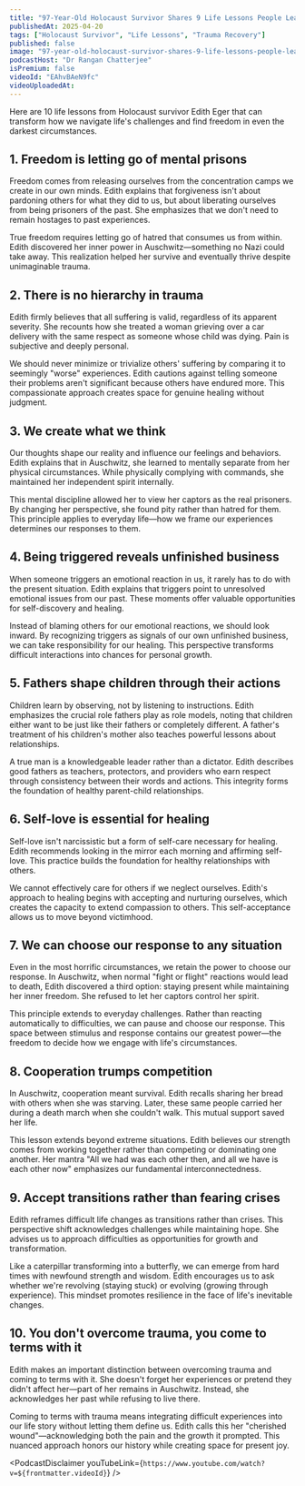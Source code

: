 ```yaml
---
title: "97-Year-Old Holocaust Survivor Shares 9 Life Lessons People Learn Too Late | Edith Eger"
publishedAt: 2025-04-20
tags: ["Holocaust Survivor", "Life Lessons", "Trauma Recovery"]
published: false
image: "97-year-old-holocaust-survivor-shares-9-life-lessons-people-learn-too-late-edith-eger.jpg"
podcastHost: "Dr Rangan Chatterjee"
isPremium: false
videoId: "EAhvBAeN9fc"
videoUploadedAt:
---
```



<PodcastSummaryPageLayout frontmatter={frontmatter}>

Here are 10 life lessons from Holocaust survivor Edith Eger that can transform how we navigate life's challenges and find freedom in even the darkest circumstances.

## 1. Freedom is letting go of mental prisons

Freedom comes from releasing ourselves from the concentration camps we create in our own minds. Edith explains that forgiveness isn't about pardoning others for what they did to us, but about liberating ourselves from being prisoners of the past. She emphasizes that we don't need to remain hostages to past experiences.

True freedom requires letting go of hatred that consumes us from within. Edith discovered her inner power in Auschwitz—something no Nazi could take away. This realization helped her survive and eventually thrive despite unimaginable trauma.

## 2. There is no hierarchy in trauma

Edith firmly believes that all suffering is valid, regardless of its apparent severity. She recounts how she treated a woman grieving over a car delivery with the same respect as someone whose child was dying. Pain is subjective and deeply personal.

We should never minimize or trivialize others' suffering by comparing it to seemingly "worse" experiences. Edith cautions against telling someone their problems aren't significant because others have endured more. This compassionate approach creates space for genuine healing without judgment.

## 3. We create what we think

Our thoughts shape our reality and influence our feelings and behaviors. Edith explains that in Auschwitz, she learned to mentally separate from her physical circumstances. While physically complying with commands, she maintained her independent spirit internally.

This mental discipline allowed her to view her captors as the real prisoners. By changing her perspective, she found pity rather than hatred for them. This principle applies to everyday life—how we frame our experiences determines our responses to them.

## 4. Being triggered reveals unfinished business

When someone triggers an emotional reaction in us, it rarely has to do with the present situation. Edith explains that triggers point to unresolved emotional issues from our past. These moments offer valuable opportunities for self-discovery and healing.

Instead of blaming others for our emotional reactions, we should look inward. By recognizing triggers as signals of our own unfinished business, we can take responsibility for our healing. This perspective transforms difficult interactions into chances for personal growth.

## 5. Fathers shape children through their actions

Children learn by observing, not by listening to instructions. Edith emphasizes the crucial role fathers play as role models, noting that children either want to be just like their fathers or completely different. A father's treatment of his children's mother also teaches powerful lessons about relationships.

A true man is a knowledgeable leader rather than a dictator. Edith describes good fathers as teachers, protectors, and providers who earn respect through consistency between their words and actions. This integrity forms the foundation of healthy parent-child relationships.

## 6. Self-love is essential for healing

Self-love isn't narcissistic but a form of self-care necessary for healing. Edith recommends looking in the mirror each morning and affirming self-love. This practice builds the foundation for healthy relationships with others.

We cannot effectively care for others if we neglect ourselves. Edith's approach to healing begins with accepting and nurturing ourselves, which creates the capacity to extend compassion to others. This self-acceptance allows us to move beyond victimhood.

## 7. We can choose our response to any situation

Even in the most horrific circumstances, we retain the power to choose our response. In Auschwitz, when normal "fight or flight" reactions would lead to death, Edith discovered a third option: staying present while maintaining her inner freedom. She refused to let her captors control her spirit.

This principle extends to everyday challenges. Rather than reacting automatically to difficulties, we can pause and choose our response. This space between stimulus and response contains our greatest power—the freedom to decide how we engage with life's circumstances.

## 8. Cooperation trumps competition

In Auschwitz, cooperation meant survival. Edith recalls sharing her bread with others when she was starving. Later, these same people carried her during a death march when she couldn't walk. This mutual support saved her life.

This lesson extends beyond extreme situations. Edith believes our strength comes from working together rather than competing or dominating one another. Her mantra "All we had was each other then, and all we have is each other now" emphasizes our fundamental interconnectedness.

## 9. Accept transitions rather than fearing crises

Edith reframes difficult life changes as transitions rather than crises. This perspective shift acknowledges challenges while maintaining hope. She advises us to approach difficulties as opportunities for growth and transformation.

Like a caterpillar transforming into a butterfly, we can emerge from hard times with newfound strength and wisdom. Edith encourages us to ask whether we're revolving (staying stuck) or evolving (growing through experience). This mindset promotes resilience in the face of life's inevitable changes.

## 10. You don't overcome trauma, you come to terms with it

Edith makes an important distinction between overcoming trauma and coming to terms with it. She doesn't forget her experiences or pretend they didn't affect her—part of her remains in Auschwitz. Instead, she acknowledges her past while refusing to live there.

Coming to terms with trauma means integrating difficult experiences into our life story without letting them define us. Edith calls this her "cherished wound"—acknowledging both the pain and the growth it prompted. This nuanced approach honors our history while creating space for present joy.

<PodcastDisclaimer
  youTubeLink={`https://www.youtube.com/watch?v=${frontmatter.videoId}`}
/>

</PodcastSummaryPageLayout>
